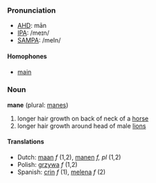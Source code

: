 ===Pronunciation===
*[[w:AHD|AHD]]: mān
*[[w:IPA|IPA]]: /meɪn/
*[[w:SAMPA|SAMPA]]: /meIn/

====Homophones====
*[[main]]

===Noun===
'''mane''' (plural: [[manes]])

#longer hair growth on back of neck of a [[horse]]
#longer hair growth around head of male [[lion]]s

====Translations====
*Dutch: [[maan]] ''f'' (1,2), [[manen]] ''f, pl'' (1,2)
*Polish: [[grzywa]] ''f'' (1,2)
*Spanish: [[crin]] ''f'' (1), [[melena]] ''f''  (2)